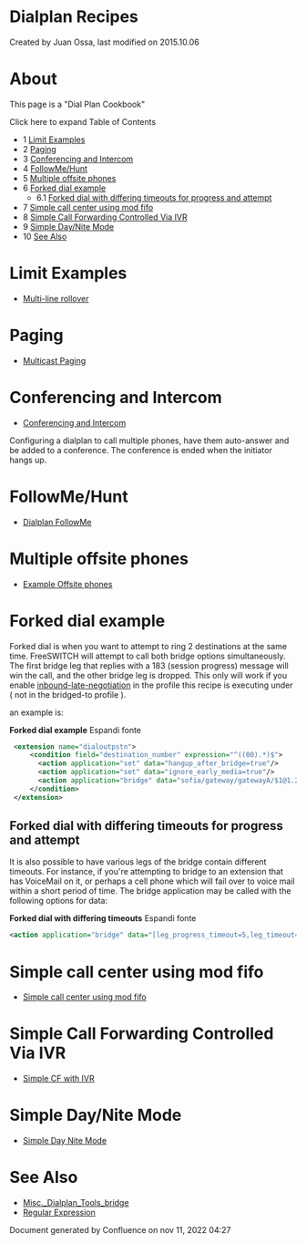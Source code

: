 
# Dialplan Recipes 

 Created by  Juan Ossa, last modified on 2015.10.06

# About

This page is a "Dial Plan Cookbook"

Click here to expand Table of Contents

* 1 [Limit Examples](#limit-examples)
* 2 [Paging](#paging)
* 3 [Conferencing and Intercom](#conferencing-and-intercom)
* 4 [FollowMe/Hunt](#followmehunt)
* 5 [Multiple offsite phones](#multiple-offsite-phones)
* 6 [Forked dial example](#forked-dial-example)  
   * 6.1 [Forked dial with differing timeouts for progress and attempt](#forked-dial-with-differing-timeouts-for-progress-and-attempt)
* 7 [Simple call center using mod fifo](#simple-call-center-using-mod-fifo)
* 8 [Simple Call Forwarding Controlled Via IVR](#simple-call-forwarding-controlled-via-ivr)
* 9 [Simple Day/Nite Mode](#simple-daynite-mode)
* 10 [See Also](#see-also)

# Limit Examples

* [Multi-line rollover](../Examples/Multi-line-rollover_9634397.mdx#goal)

# Paging

* [Multicast Paging](../Modules/index.mdx#about)

# Conferencing and Intercom

* [Conferencing and Intercom](../Conference/index.mdx#about)

Configuring a dialplan to call multiple phones, have them auto-answer and be added to a conference. The conference is ended when the initiator hangs up.

# FollowMe/Hunt

* [Dialplan FollowMe](Dialplan-FollowMe_9634428.mdx#about)

# Multiple offsite phones

* [Example Offsite phones](XML-Dialplan/Example-Offsite-phones/index.mdx#about)

# Forked dial example

Forked dial is when you want to attempt to ring 2 destinations at the same time. FreeSWITCH will attempt to call both bridge options simultaneously. The first bridge leg that replies with a 183 (session progress) message will win the call, and the other bridge leg is dropped. This only will work if you enable [inbound-late-negotiation](../Codecs-and-Media/Codec-Negotiation_2883752.mdx#-freeswitch--codec-negotiation-) in the profile this recipe is executing under ( not in the bridged-to profile ).

an example is:

 **Forked dial example** Espandi fonte 

```xml
 <extension name="dialoutpstn">
     <condition field="destination_number" expression="^((00).*)$">
       <action application="set" data="hangup_after_bridge=true"/>
       <action application="set" data="ignore_early_media=true"/>
       <action application="bridge" data="sofia/gateway/gatewayA/$1@1.2.3.4,sofia/gateway/gatewayB/$1@4.5.6.7"/>
     </condition>
 </extension>
```

## Forked dial with differing timeouts for progress and attempt

It is also possible to have various legs of the bridge contain different timeouts. For instance, if you're attempting to bridge to an extension that has VoiceMail on it, or perhaps a cell phone which will fail over to voice mail within a short period of time. The bridge application may be called with the following options for data:

**Forked dial with differing timeouts** Espandi fonte 

```xml
<action application="bridge" data="[leg_progress_timeout=5,leg_timeout=10]sofia/gateway/gatewayA/$1@1.2.3.4,[leg_progress_timeout=8,leg_timeout=30]sofia/gateway/gatewayB/$1@4.5.6.7"/>
```

# Simple call center using mod fifo

* [Simple call center using mod fifo](../Modules/mod-fifo/Simple-call-center-using-mod-fifo_9634446.mdx#about)

# Simple Call Forwarding Controlled Via IVR

* [Simple CF with IVR](../Examples/Simple-Call-Forward-with-IVR_9634448.mdx#--)

# Simple Day/Nite Mode

* [Simple Day Nite Mode](../Examples/Simple-Day-Nite-Mode_9634451.mdx#--)

# See Also

* [Misc.\_Dialplan\_Tools\_bridge](index.mdx#0-about)
* [Regular Expression](../Examples/Regular-Expression/index.mdx#42x)

Document generated by Confluence on nov 11, 2022 04:27
